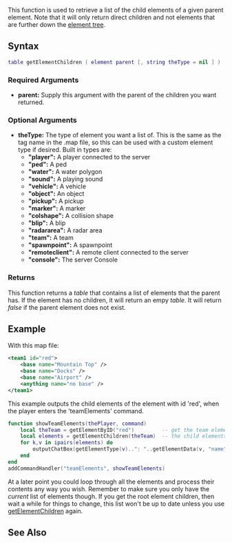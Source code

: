  
{{Server client function}}
This function is used to retrieve a list of the child elements of a given parent element. Note that it will only return direct children and not elements that are further down the [[/element tree.md|element tree]].

==Syntax== 
<syntaxhighlight lang="lua">
table getElementChildren ( element parent [, string theType = nil ] ) 
</syntaxhighlight> 
{{OOP||[[/element.md|element]]:getChildren||}}

===Required Arguments=== 
*'''parent:''' Supply this argument with the parent of the children you want returned.

===Optional Arguments===
*'''theType:''' The type of element you want a list of. This is the same as the tag name in the .map file, so this can be used with a custom element type if desired. Built in types are:
**'''"player":''' A player connected to the server
**'''"ped":''' A ped
**'''"water":''' A water polygon
**'''"sound":''' A playing sound
**'''"vehicle":''' A vehicle
**'''"object":''' An object
**'''"pickup":''' A pickup
**'''"marker":''' A marker
**'''"colshape":''' A collision shape
**'''"blip":''' A blip
**'''"radararea":''' A radar area
**'''"team":''' A team
**'''"spawnpoint":''' A spawnpoint
**'''"remoteclient":''' A remote client connected to the server
**'''"console":''' The server Console

===Returns===
This function returns a ''table'' that contains a list of elements that the parent has. If the element has no children, it will return an empy ''table''. It will return ''false'' if the parent element does not exist.

==Example== 
With this map file:
<syntaxhighlight lang="xml">
<team1 id="red">
	<base name="Mountain Top" />
	<base name="Docks" />
	<base name="Airport" />
	<anything name="no base" />
</team1>
</syntaxhighlight>
This example outputs the child elements of the element with id 'red', when the player enters the 'teamElements' command.
<syntaxhighlight lang="lua">
function showTeamElements(thePlayer, command)
	local theTeam = getElementByID("red")         -- get the team element
	local elements = getElementChildren(theTeam)  -- the child elements
	for k,v in ipairs(elements) do
		outputChatBox(getElementType(v)..": "..getElementData(v, "name")) -- print the type and name of each child
	end
end
addCommandHandler("teamElements", showTeamElements)
</syntaxhighlight>
At a later point you could loop through all the elements and process their contents any way you wish. Remember to make sure you only have the ''current'' list of elements though. If you get the root element children, then wait a while for things to change, this list won't be up to date unless you use [[/getElementChildren.md|getElementChildren]] again.
==See Also==
{{Element_functions}}